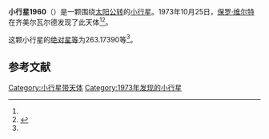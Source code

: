 {{Infobox planet
| bgcolour = #FFFFC0
| name = 1960 Guisan
| symbol = 
| image = 
| caption = 
| discovery = yes
| discovery_ref = 
| discoverer = [[保罗·维尔特|保罗·维尔特]]
| discovery_site = [[齐美尔瓦尔德|齐美尔瓦尔德]] 
| discovered = 1973年10月25日
| designations = yes
| mp_name = 
| named_after = 
| alt_names = 1973 UA/ 1961 VC1 / 1969 UR2
| mp_category = [[主带小行星|主带小行星]]
| orbit_ref = <ref name="a">[http://ssd.jpl.nasa.gov/sbdb.cgi?sstr=1960 1960 Guisan] {{Wayback|url=http://ssd.jpl.nasa.gov/sbdb.cgi?sstr=1960 |date=20210827060024 }}，小行星數據庫瀏覽器（JPL Small-Body Database Browser）－[[美国国家航空航天局|美国国家航空航天局]]喷气推进实验室</ref>
| epoch = 2456400.5 (2013年4月18日更新)
| aphelion = {{convert|2.8373940|AU|km|3|abbr=on|lk=out}}
| perihelion = {{convert|2.2139784|AU|km|3|abbr=on}}
| semimajor = {{convert|2.5256862|AU|km|3|abbr=on}}
| eccentricity = 0.1234151
| period = 1466.113236 [[日|日]]<br />4.01[[儒略年|儒略年]]
| avg_speed = 
| inclination = 8.46924
| asc_node = 22.32846
| mean_anomaly = 
| arg_peri = 263.17390
| satellites = 
| physical_characteristics = yes
| dimensions = 
| mass = 
| density = 
| surface_grav = 
| escape_velocity = 
| sidereal_day = 
| axial_tilt = 
| pole_ecliptic_lat = 
| pole_ecliptic_lon = 
| albedo = 
| temperatures= 
| temp_name1 = 
| mean_temp_1 = 
| max_temp_1 = 
| temp_name2 = 
| max_temp_2 = 
| spectral_type = 
| abs_magnitude = 263.17390
}}

'''小行星1960'''（{{lang-en|1960 Guisan}}）是一颗围绕[[太阳|太阳]][[公转|公转]]的[[小行星|小行星]]。1973年10月25日，[[保罗·维尔特|保罗·维尔特]]在齐美尔瓦尔德发现了此天体<ref name="a" /><ref>{{cite news|title=小行星列表|url=http://cfa-www.harvard.edu/iau/lists/NumberedMPs.txt|accessdate=2013-07-08|newspaper=哈佛大学|archive-date=2008-05-17|archive-url=https://web.archive.org/web/20080517010638/http://cfa-www.harvard.edu/iau/lists/NumberedMPs.txt|dead-url=no}}</ref>。

这颗小行星的[[绝对星等|绝对星等]]为263.17390等<ref name="a" />。

==参考文献==
{{reflist}}
{{Minor Planet Number|[[小行星1959|小行星1959]]|[[小行星1961|小行星1961]]}}

{{小天体}}

[[Category:小行星带天体|Category:小行星带天体]]
[[Category:1973年发现的小行星|Category:1973年发现的小行星]]

{{asteroid-stub}}